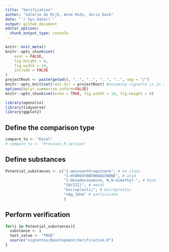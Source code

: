 ```yaml
---
title: "Verification"
author: "Valerie de Rijk, Anne Hids, Joris Quik"
date: "`r Sys.Date()`"
output: github_document
editor_options: 
  chunk_output_type: console
---
```


```r
knitr::knit_meta()
knitr::opts_chunk$set(
	eval = FALSE,
	fig.height = 8,
	fig.width = 14,
	include = FALSE
)
projectRoot <- paste(getwd(), "..", "..", "..", "..", sep = "/")
knitr::opts_knit$set(root.dir = projectRoot) #assuming vignette is in a direct subfolder of the project
options(dplyr.summarise.inform=FALSE)
knitr::opts_chunk$set(echo = TRUE, fig.width = 14, fig.height = 8)

library(openxlsx)
library(tidyverse)
library(ggplot2)
```

## Define the comparison type
```r
compare_to <- "Excel"
# compare_to <- "Previous_R_version"

```

## Define substances
```r
Potential_substances <- c("1-aminoanthraquinone", # no class
                          "1-HYDROXYANTHRAQUINONE", # acid
                          "1-Hexadecanamine, N,N-dimethyl-", # base
                          "Sb(III)", # metal
                          "microplastic", # microplastic
                          "nAg_10nm" # particulate
                          ) 
```

## Perform verification
```r
for(i in Potential_substances){
  substance <- i
  test_value <- "TRUE"
  source("vignettes/Development/Verification.R")
}
```


```r

```


